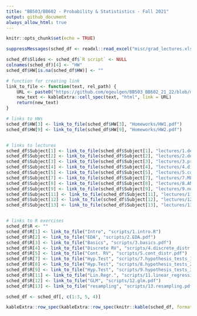 ```yaml
---
title: "BB503/BB602 - Probability & Statististics - Fall 2021"
output: github_document
always_allow_html: true
---
```


```r
knitr::opts_chunk$set(echo = TRUE)
```

```r
suppressMessages(sched_df <- readxl::read_excel("misc/grad_lectures.xlsx"))

sched_df$Slides <- sched_df$`R script` <- NULL
colnames(sched_df)[4] <- "HW"
sched_df$HW[is.na(sched_df$HW)] <- ""

# function for creating link
link_to_file <- function(text, rel_path) {
    URL <- paste0("https://github.com/egeulgen/BB503_BB602_21_22/blob/main/", rel_path)
    new_text <- kableExtra::cell_spec(text, "html", link = URL)
    return(new_text)
}

# links to HWs
sched_df$HW[3] <- link_to_file(sched_df$HW[3], "Homeworks/HW1.pdf")
sched_df$HW[9] <- link_to_file(sched_df$HW[9], "Homeworks/HW2.pdf")


# links to lectures
sched_df$Subject[1] <- link_to_file(sched_df$Subject[1], "lectures/1.descriptive.pdf")
sched_df$Subject[2] <- link_to_file(sched_df$Subject[2], "lectures/2.descriptive.pdf")
sched_df$Subject[3] <- link_to_file(sched_df$Subject[3], "lectures/3.probability.pdf")
sched_df$Subject[4] <- link_to_file(sched_df$Subject[4], "lectures/4.discrete_distributions.pdf")
sched_df$Subject[5] <- link_to_file(sched_df$Subject[5], "lectures/5.continuous_distributions.pdf")
sched_df$Subject[7] <- link_to_file(sched_df$Subject[7], "lectures/7.MLE_LLN_CLT_hypothesis.pdf")
sched_df$Subject[8] <- link_to_file(sched_df$Subject[8], "lectures/8.ANOVA_chi_squared.pdf")
sched_df$Subject[9] <- link_to_file(sched_df$Subject[9], "lectures/9.nonparametric_multiple_testing.pdf")
sched_df$Subject[11] <- link_to_file(sched_df$Subject[11], "lectures/11.Missing_power_linear_regression.pdf")
sched_df$Subject[12] <- link_to_file(sched_df$Subject[12], "lectures/12.glm.pdf")
sched_df$Subject[13] <- link_to_file(sched_df$Subject[13], "lectures/13.resampling.pdf")


# links to R exercises
sched_df$R <- ""
sched_df$R[1] <- link_to_file("Intro", "scripts/1.intro.R")
sched_df$R[2] <- link_to_file("EDA", "scripts/2.EDA.pdf")
sched_df$R[3] <- link_to_file("Basics", "scripts/3.basics.pdf")
sched_df$R[4] <- link_to_file("Discrete RV", "scripts/4.discrete_distr.pdf")
sched_df$R[5] <- link_to_file("Cont. RV", "scripts/5.cont_distr.pdf")
sched_df$R[7] <- link_to_file("Hyp.Test", "scripts/7.hypothesis_tests_1.pdf")
sched_df$R[8] <- link_to_file("Hyp.Test", "scripts/8.hypothesis_tests_2.pdf")
sched_df$R[9] <- link_to_file("Hyp.Test", "scripts/9.hypothesis_tests_3.pdf")
sched_df$R[11] <- link_to_file("Lin.Regr.", "scripts/11.linear_regression.pdf")
sched_df$R[12] <- link_to_file("GLM", "scripts/12.glm.pdf")
sched_df$R[13] <- link_to_file("resampling", "scripts/13.resampling.pdf")

sched_df <- sched_df[, c(1:3, 5, 4)]

kableExtra::row_spec(kableExtra::row_spec(knitr::kable(sched_df, format = "html", escape = FALSE), which(grepl("Midterm", sched_df$Subject)), bold = TRUE, background = "#F4B41A"), nrow(sched_df), bold = TRUE, background = "#E2725A")

```